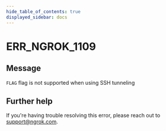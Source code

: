 ```yaml
---
hide_table_of_contents: true
displayed_sidebar: docs
---
```



# ERR_NGROK_1109

## Message

`FLAG` flag is not supported when using SSH tunneling

<ErrorDetails error="err_ngrok_1109" />

## Further help

If you're having trouble resolving this error, please reach out to [support@ngrok.com](mailto:support@ngrok.com?subject=Help%20with%20ERR_NGROK_1109).
